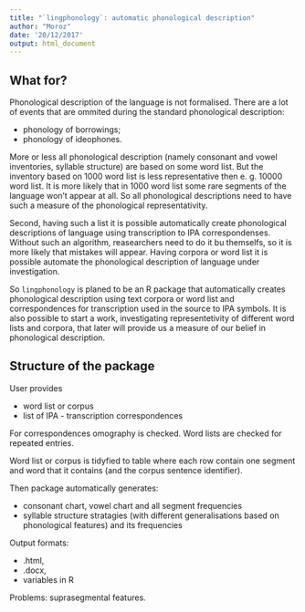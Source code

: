 ```yaml
---
title: "`lingphonology`: automatic phonological description"
author: "Moroz"
date: '20/12/2017'
output: html_document
---
```


## What for?
Phonological description of the language is not formalised. There are a lot of events that are ommited during the standard phonological description:

* phonology of borrowings;
* phonology of ideophones.

More or less all phonological description (namely consonant and vowel inventories, syllable structure) are based on some word list. But the inventory based on 1000 word list is less representative then e. g. 10000 word list. It is more likely that in 1000 word list some rare segments of the language won't appear at all. So all phonological descriptions need to have such a measure of the phonological representativity.

Second, having such a list it is possible automatically create phonological descriptions of language using transcription to IPA correspondenses. Without such an algorithm, reasearchers need to do it bu themselfs, so it is more likely that mistakes will appear. Having corpora or word list it is possible automate the phonological description of language under investigation.

So `lingphonology` is planed to be an R package that automatically creates phonological description using text corpora or word list and correspondences for transcription used in the source to IPA symbols. It is also possible to start a work, investigating representetivity of different word lists and corpora, that later will provide us a measure of our belief in phonological description.

## Structure of the package
User provides

* word list or corpus
* list of IPA - transcription correspondences

For correspondences omography is checked. Word lists are checked for repeated entries.

Word list or corpus is tidyfied to table where each row contain one segment and word that it contains (and the corpus sentence identifier).

Then package automatically generates:

* consonant chart, vowel chart and all segment frequencies
* syllable structure stratagies (with different generalisations based on phonological features) and its frequencies

Output formats:

* .html,
* .docx,
* variables in R

Problems: suprasegmental features.
